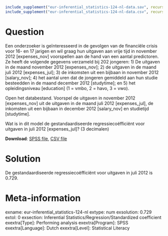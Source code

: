 ```{r, echo = FALSE, results = "hide"}
include_supplement("eur-inferential_statistics-124-nl-data.sav", recursive = TRUE)
include_supplement("eur-inferential_statistics-124-nl-data.csv", recursive = TRUE)
```

Question
========
Een onderzoeker is geïnteresseerd in de gevolgen van de financiële crisis voor 16- en 17 jarigen en wil graag hun uitgaven aan vrije tijd in november 2012 [expenses_nov] voorspellen aan de hand van een aantal predictoren. Ze heeft de volgende gegevens verzameld bij 202 jongeren: 1) De uitgaven in de maand november 2012 [expenses_nov]; 2) de uitgaven in de maand juli 2012 [expenses_jul]; 3) de inkomsten uit een bijbaan in november 2012 [salary_nov]; 4) het aantal uren dat de jongeren gemiddeld aan hun studie besteedden in de maand december 2012 [studytime]; en 5) het opleidingsniveau [education] (1 = vmbo, 2 = havo, 3 = vwo). 

Open het databestand. Voorspel de uitgaven in november 2012 [expenses_nov] uit de uitgaven in de maand juli 2012 [expenses_jul], de inkomsten uit een bijbaan in december 2012 [salary_nov] en studietijd [studytime]. 

Wat is in dit model de gestandaardiseerde regressiecoëfficiënt voor uitgaven in juli 2012 [expenses_jul]? (3 decimalen)

**Download**: [SPSS file](eur-inferential_statistics-124-nl-data.sav), [CSV file](eur-inferential_statistics-124-nl-data.csv)


Solution
========
De gestandaardiseerde regressiecoëfficiënt voor uitgaven in juli 2012 is 0.729.


Meta-information
================
exname: eur-inferential_statistics-124-nl
extype: num
exsolution: 0.729
extol: 0
exsection: Inferential Statistics/Regression/Standardized coefficient
exextra[Type]: Performing analysis
exextra[Program]: SPSS
exextra[Language]: Dutch
exextra[Level]: Statistical Literacy